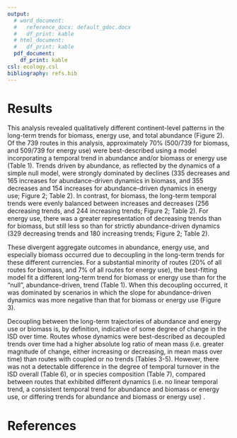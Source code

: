 ```yaml
---
output:
  # word_document:
  #   reference_docx: default_gdoc.docx
  #   df_print: kable
  # html_document:
  #   df_print: kable
  pdf_document: 
    df_print: kable
csl: ecology.csl
bibliography: refs.bib
---
```


# Results

This analysis revealed qualitatively different continent-level patterns in the long-term trends for biomass, energy use, and total abundance (Figure 2). Of the 739 routes in this analysis, approximately 70% (500/739 for biomass, and 509/739 for energy use) were best-described using a model incorporating a temporal trend in abundance and/or biomass or energy use (Table 1). Trends driven by abundance, as reflected by the dynamics of a simple null model, were strongly dominated by declines (335 decreases and 165 increases for abundance-driven dynamics in biomass, and 355 decreases and 154 increases for abundance-driven dynamics in energy use; Figure 2; Table 2). In contrast, for biomass, the long-term temporal trends were evenly balanced between increases and decreases (256 decreasing trends, and 244 increasing trends; Figure 2;  Table 2). For energy use, there was a greater representation of decreasing trends than for biomass, but still less so than for strictly abundance-driven dynamics (329 decreasing trends and 180 increasing trends;  Figure 2; Table 2). 

These divergent aggregate outcomes in abundance, energy use, and especially biomass occurred due to decoupling in the long-term trends for these different currencies. For a substantial minority of routes (20% of all routes for biomass, and 7% of all routes for energy use), the best-fitting model fit a different long-term trend for biomass or energy use than for the "null", abundance-driven, trend (Table 1). When this decoupling occurred, it was dominated by scenarios in which the slope for abundance-driven dynamics was more negative than that for biomass or energy use (Figure 3). 

Decoupling between the long-term trajectories of abundance and energy use or biomass is, by definition, indicative of some degree of change in the ISD over time. Routes whose dynamics were best-described as decoupled trends over time had a higher absolute log ratio of mean mass (i.e. greater magnitude of change, either increasing or decreasing, in mean mass over time) than routes with coupled or no trends (Tables 3-5). However, there was not a detectable difference in the degree of temporal turnover in the ISD overall (Table 6), or in species composition (Table 7), compared between routes that exhibited different dynamics (i.e. no linear temporal trend, a consistent temporal trend for abundance and biomass or energy use, or differing trends for abundance and biomass or energy use) .


\newpage
# References
